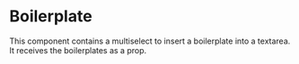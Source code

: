# Boilerplate

This component contains a multiselect to insert a boilerplate into a textarea.
It receives the boilerplates as a prop.
